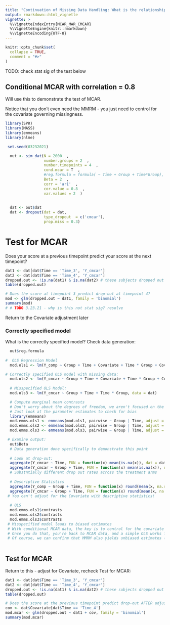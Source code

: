 ```yaml
---
title: "Continuation of Missing Data Handling: What is the relationship between MCAR/MAR/Conditional MCAR?"
output: rmarkdown::html_vignette
vignette: >
  %\VignetteIndexEntry{MCAR_MAR_CMCAR}
  %\VignetteEngine{knitr::rmarkdown}
  %\VignetteEncoding{UTF-8}
---
```


```r
knitr::opts_chunk$set(
  collapse = TRUE,
  comment = "#>"
)
```


TODO: check stat sig of the test below


## Conditional MCAR with correlation = 0.8
Will use this to demonstrate the test of MCAR.

Notice that you don't even need the MMRM - you just need to control for the covariate governing missingness. 


```r

library(SPR)
library(MASS)
library(emmeans)
library(nlme)

 set.seed(03232021)

  out <- sim_dat(N = 2000  , 
                 number.groups = 2  , 
                 number.timepoints = 4  , 
                 cond.mcar = T  ,
                 #reg.formula = formula( ~ Time + Group + Time*Group),
                 Beta = 2  ,
                 corr = 'ar1'  , 
                 cor.value = 0.8  , 
                 var.values = 2  )
                
  
  dat <- out$dat
  dat <- dropout(dat = dat, 
                 type_dropout  = c('cmcar'), 
                 prop.miss = 0.3)

```


# Test for MCAR
Does your score at a previous timepoint predict your score at the next timepoint?

```r

dat1 <- dat[dat$Time == 'Time_3', 'Y_cmcar']
dat2 <- dat[dat$Time == 'Time_4', 'Y_cmcar']
dropped.out <- !is.na(dat1) & is.na(dat2) # these subjects dropped out at timepoint 4
table(dropped.out)

# Does the score at timepoint 3 predict drop-out at timepoint 4?
mod <- glm(dropped.out ~ dat1, family = 'binomial')
summary(mod)  
# # TODO 3.23.21 - why is this not stat sig? resolve
```

Return to the Covariate adjustment later
  
### Correctly specified model

What is the correctly specified model? Check data generation:

```r

  out$reg.formula
  
#  OLS Regression Model 
  mod.ols1 <- lm(Y_comp ~ Group + Time + Covariate + Time * Group + Covariate * Time,  data = dat)

# Correctly specified OLS model with missing data:
  mod.ols2 <- lm(Y_cmcar ~ Group + Time + Covariate + Time * Group + Covariate * Time, data = dat)
  
  # Misspecified OLS Model:
  mod.ols3 <- lm(Y_cmcar ~ Group + Time + Time * Group, data = dat)

  # Compute marginal mean contrasts
  # Don't worry about the degrees of freedom, we aren't focused on the Type I error or Power
  # Just look at the parameter estimates to check for bias
  library(emmeans)
  mod.emms.ols1 <- emmeans(mod.ols1, pairwise ~ Group | Time, adjust = 'none',  mode = 'df.error')
  mod.emms.ols2 <- emmeans(mod.ols2, pairwise ~ Group | Time, adjust = 'none',  mode = 'df.error')
  mod.emms.ols3 <- emmeans(mod.ols3, pairwise ~ Group | Time, adjust = 'none',  mode = 'df.error')

 # Examine output:
  out$Beta 
  # Data generation done specifically to demonstrate this point
  
  # Look at drop-out:
  aggregate(Y_cmcar ~ Time, FUN = function(x) mean(is.na(x)), dat = dat, na.action = na.pass)
  aggregate(Y_cmcar ~ Group + Time, FUN = function(x) mean(is.na(x)), dat = dat, na.action = na.pass)
  # Substntially different drop out rates across the treatment arms 
  
  # Descriptive Statistics 
  aggregate(Y_comp ~ Group + Time, FUN = function(x) round(mean(x, na.rm = T),2), dat = dat, na.action = na.pass)
  aggregate(Y_cmcar ~ Group + Time, FUN = function(x) round(mean(x, na.rm = T),2), dat = dat, na.action = na.pass)
 # You can't adjust for the Covariate with descriptive statistics!
  
  # OLS
  mod.emms.ols1$contrasts
  mod.emms.ols2$contrasts
  mod.emms.ols3$contrasts
 # Misspecified model leads to biased estimates
 # With conditional MCAR data, the key is to control for the covariate causing dropout
 # Once you do that, you're back to MCAR data, and a simple OLS works fine
 # Of course, we can confirm that MMRM also yields unbiased estimates (not shown here)
  
```


## Test for MCAR
Return to this - adjust for Covariate, recheck Test for MCAR:
```r

dat1 <- dat[dat$Time == 'Time_3', 'Y_cmcar']
dat2 <- dat[dat$Time == 'Time_4', 'Y_cmcar']
dropped.out <- !is.na(dat1) & is.na(dat2) # these subjects dropped out at timepoint 4
table(dropped.out)

# Does the score at the previous timepoint predict drop-out AFTER adjusting for Covariate?
cov <- dat$Covariate[dat$Time == 'Time_4']
mod.mcar <- glm(dropped.out ~ dat1 + cov, family = 'binomial')
summary(mod.mcar)


```




```r


```

